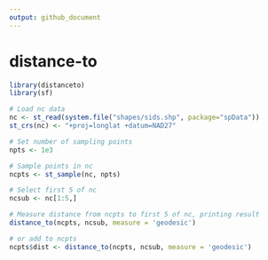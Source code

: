 ```yaml
---
output: github_document
---
```


# distance-to



```r
library(distanceto)
library(sf)

# Load nc data
nc <- st_read(system.file("shapes/sids.shp", package="spData"))
st_crs(nc) <- "+proj=longlat +datum=NAD27"

# Set number of sampling points
npts <- 1e3

# Sample points in nc
ncpts <- st_sample(nc, npts)

# Select first 5 of nc
ncsub <- nc[1:5,]

# Measure distance from ncpts to first 5 of nc, printing result
distance_to(ncpts, ncsub, measure = 'geodesic')

# or add to ncpts
ncpts$dist <- distance_to(ncpts, ncsub, measure = 'geodesic')
```
